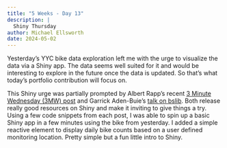 ```yaml
---
title: "5 Weeks - Day 13"
description: |
  Shiny Thursday
author: Michael Ellsworth
date: 2024-05-02
---
```


Yesterday's YYC bike data exploration left me with the urge to visualize the data via a Shiny app. The data seems well suited for it and would be interesting to explore in the future once the data is updated. So that's what today's portfolio contribution will focus on.

This Shiny urge was partially prompted by Albert Rapp's recent [3 Minute Wednesday (3MW) post](https://3mw.albert-rapp.de/p/shiny-intro) and Garrick Aden-Buie's [talk on bslib](https://www.garrickadenbuie.com/talk/bslib-modern-dashboards/). Both release really good resources on Shiny and make it inviting to give things a try. Using a few code snippets from each post, I was able to spin up a basic Shiny app in a few minutes using the bike from yesterday. I added a simple reactive element to display daily bike counts based on a user defined monitoring location. Pretty simple but a fun little intro to Shiny.
